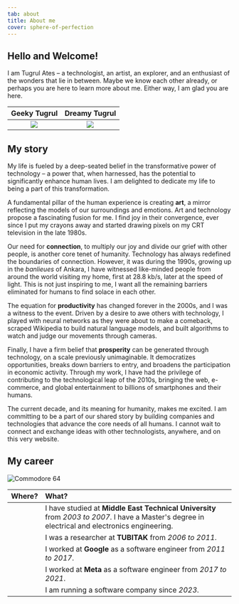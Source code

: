 ```yaml
---
tab: about
title: About me
cover: sphere-of-perfection
---
```



## Hello and Welcome!

I am Tugrul Ates – a technologist, an artist, an explorer, and an enthusiast of the wonders that lie in between. Maybe we know each other already, or perhaps you are here to learn more about me. Either way, I am glad you are here.

|   Geeky Tugrul    |   Dreamy Tugrul   |
| :---------------: | :---------------: |
| ![](./ankara.jpg) | ![](./carmel.jpg) |

## My story

My life is fueled by a deep-seated belief in the transformative power of technology – a power that, when harnessed, has the potential to significantly enhance human lives. I am delighted to dedicate my life to being a part of this transformation.

A fundamental pillar of the human experience is creating **art**, a mirror reflecting the models of our surroundings and emotions. Art and technology propose a fascinating fusion for me. I find joy in their convergence, ever since I put my crayons away and started drawing pixels on my CRT television in the late 1980s.

Our need for **connection**, to multiply our joy and divide our grief with other people, is another core tenet of humanity. Technology has always redefined the boundaries of connection. However, it was during the 1990s, growing up in the _banlieues_ of Ankara, I have witnessed like-minded people from around the world visiting my home, first at 28.8 kb/s, later at the speed of light. This is not just inspiring to me, I want all the remaining barriers eliminated for humans to find solace in each other.

The equation for **productivity** has changed forever in the 2000s, and I was a witness to the event. Driven by a desire to awe others with technology, I played with neural networks as they were about to make a comeback, scraped Wikipedia to build natural language models, and built algorithms to watch and judge our movements through cameras.

Finally, I have a firm belief that **prosperity** can be generated through technology, on a scale previously unimaginable. It democratizes opportunities, breaks down barriers to entry, and broadens the participation in economic activity. Through my work, I have had the privilege of contributing to the technological leap of the 2010s, bringing the web, e-commerce, and global entertainment to billions of smartphones and their humans.

The current decade, and its meaning for humanity, makes me excited. I am committing to be a part of our shared story by building companies and technologies that advance the core needs of all humans. I cannot wait to connect and exchange ideas with other technologists, anywhere, and on this very website.

## My career

<Image src={c64} alt="Commodore 64" width={800} />

|                             Where?                             | What?                                                                                                                                           |
| :------------------------------------------------------------: | :---------------------------------------------------------------------------------------------------------------------------------------------- |
|    <Icon src={logoMetu} alt="METU logo" className="w-24" />    | I have studied at **Middle East Technical University** from _2003 to 2007_. I have a Master's degree in electrical and electronics engineering. |
| <Icon src={logoTubitak} alt="TUBITAK logo" className="w-24" /> | I was a researcher at **TUBITAK** from _2006 to 2011_.                                                                                          |
|  <Icon src={logoGoogle} alt="Google logo" className="w-24" />  | I worked at **Google** as a software engineer from _2011 to 2017_.                                                                              |
|    <Icon src={logoMeta} alt="Meta logo" className="w-24" />    | I worked at **Meta** as a software engineer from _2017 to 2021_.                                                                                |
|    <Icon src={logoRoka} alt="Roka logo" className="w-24" />    | I am running a software company since _2023_.                                                                                                   |
